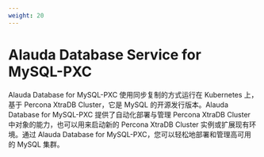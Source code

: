 ```yaml
---
weight: 20
---
```


# Alauda Database Service for MySQL-PXC

Alauda Database for MySQL-PXC 使用同步复制的方式运行在 Kubernetes 上，基于 Percona XtraDB Cluster，它是 MySQL 的开源发行版本。Alauda Database for MySQL-PXC 提供了自动化部署与管理 Percona XtraDB Cluster 中对象的能力，也可以用来启动新的 Percona XtraDB Cluster 实例或扩展现有环境。通过 Alauda Database for MySQL-PXC，您可以轻松地部署和管理高可用的 MySQL 集群。

<ExternalSite name="mysql-pxc" />
